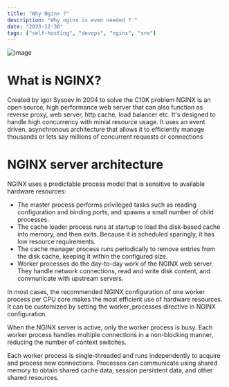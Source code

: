 ```yaml
---
title: "Why Nginx ?"
description: "Why nginx is even needed ? "
date: "2023-12-30"
tags: ["self-hosting", "devops", "nginx", "sre"]
---
```


![image](https://github.com/user-attachments/assets/e7a541d9-bdef-4c25-91ab-3a839a50785a)

# What is NGINX?

Created by  Igor Sysoev in 2004 to solve the C10K problem NGINX is an open source, high performance web server that can also function as reverse proxy, web server, http cache, load balancer etc. It's designed to handle high concurrency with 
minial resource usage. It uses an event driven, asynchronous architecture that allows it to efficiently manage thousands or lets say millions of concurrent requests or connections

# NGINX server architecture
NGINX uses a predictable process model that is sensitive to available hardware resources:

- The master process performs privileged tasks such as reading configuration and binding ports, and spawns a small number of child processes.
- The cache loader process runs at startup to load the disk-based cache into memory, and then exits. Because it is scheduled sparingly, it has low resource requirements.
- The cache manager process runs periodically to remove entries from the disk cache, keeping it within the configured size.
- Worker processes do the day-to-day work of the NGINX web server. They handle network connections, read and write disk content, and communicate with upstream servers.

In most cases, the recommended NGINX configuration of one worker process per CPU core makes the most efficient use of hardware resources. It can be customized by setting the worker_processes directive in NGINX configuration.

When the NGINX server is active, only the worker process is busy. Each worker process handles multiple connections in a non-blocking manner, reducing the number of context switches.

Each worker process is single-threaded and runs independently to acquire and process new connections. Processes can communicate using shared memory to obtain shared cache data, session persistent data, and other shared resources.

